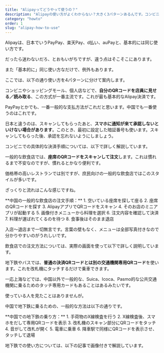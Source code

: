 ```yaml
---
title: "Alipayってどうやって使うの？"
description: "Alipayの使い方がよくわからない？大きく3パターンあるんです。コンビニ、飲食店、地下鉄での基本的な使い方をお話しします。"
category: "howto"
order: 1
slug: "alipay-how-to-use"
---
```



<Summary 
  question="Alipayって具体的にどうやって使えばいいの？"
  answer="ざっくり分類して、<span class='highlight'>使い方は3パターンあります</span>。"
  details="コンビニやモールなどで「QRを見せる／読み取る」、レストランで「読み取って注文」、地下鉄では「専用QRでタッチ」。だいたいこの4パターンです。"
/>

<ArticleSection number="01" title="Alipayの使い方でよくあるのは3パターン" description="基本的な使い方を覚える">

Alipayは、日本でいうPayPay、楽天Pay、d払い、auPayと、基本的には同じ使い方です。

だったら迷わないだろ、とおもいがちですが、違う点はそこそこにあります。

また「基本的に」同じ使い方なだけで、例外もあります。

ここでは、以下の通り使い方を4パターンに分けて案内します。

</ArticleSection>

<ArticleSection number="02" title="その1:コンビニ・ショップで「QRコードを見せる／読み取る」" description="最も基本的な決済パターンをマスター">

コンビニやショッピングモール、個人店などで、**自分のQRコードを店員に見せる／読み取る**、この方式が一番主流です。これが最も基本的なAlipay決済です。

<ImageCard
  src="Screenshot_20240303-093056.jpg"
  title="QRコードの表示方法"
  description="左上の二つ、「Scan（スキャン）」・「Pay/Receive（支払い・入金）」を選びます。QRコードが表示されるので、店員に提示してスキャンしてもらいます。"
/>

PayPayとかでも、一番一般的な支払方法がこれだと思います。中国でも一番使うのはこれです。

<HighlightBlock>
日本と違うのは、スキャンしてもらったあと、<b>スマホに通知が来て承認しないといけない場合があります</b>。このとき、最初に設定した暗証番号も使います。スキャンしてもらった後、承認を忘れないようにしましょう。
</HighlightBlock>

コンビニでの具体的な決済手順については、以下で詳しく解説しています。

<ArticleCrossLink slug="alipay-shopping" />

</ArticleSection>

<ArticleSection number="03" title="その2: 飲食店で「座席QRをスキャンして注文」" description="慣れるまでは不安だが、いざ使ってみるととても便利">

一般的な飲食店では、**座席のQRコードをスキャンして注文**します。これは慣れるまで不安なのですが、慣れるとかなり便利です。

<ImageCard
  src="sha_chenxianggui_002.jpg"
  title="中国の飲食店の座席"
  description="中国の飲食店では、座席にQRコードが貼ってあるのでここから注文と決済を行う。"
/>

価格帯の高いレストランでは別ですが、庶民向けの一般的な飲食店ではこのスタイルが多いです。

ざっくりと流れはこんな感じですね。

<TextBlock>
**中国の一般的な飲食店の注文手順：**
1. 空いている座席を探して座る
2. 座席のQRコードを探す
3. AlipayアプリでQRコードをスキャン
4. そのお店のミニアプリが起動する
5. 画像付きメニューから料理を選択
6. 注文内容を確認して決済
7. 料理が運ばれてくるのを待つ
8. 食事後はそのまま退店
</TextBlock>

入店～退店まで一切無言です。言葉の壁もなく、メニューは全部写真付きなので分かりやすいのがうれしいです。

飲食店での注文方法については、実際の画面を使って以下で詳しく説明しています。

<ArticleCrossLink slug="alipay-restaurant" />

</ArticleSection>

<ArticleSection number="04" title="その3: 地下鉄では「専用QRコードを表示してタッチ」" description="交通機関専用の特殊システム">

地下鉄やバスでは、**普通の決済QRコードとは別の交通機関専用QRコード**を使います。これを改札機にタッチするだけで乗車できます。

<ImageCard
  src="sha_station_001.jpg"
  title="地下鉄の改札"
  description="写真中央、専用のQRコードを読み取る場所があるので、そこに読み取らせます。"
/>

一応上海などでは、中国以外で一般的な、Suica、Icoca、Pasmo的な公共交通機関に乗るためのタッチ専用カードもあることはあるみたいです。

使っている人を見たことはありませんが。

中国で地下鉄に乗るための、一般的な方法は以下の通りです。

<TextBlock>
**中国での地下鉄の乗り方：**
1. 手荷物のX線検査を行う
2. X線検査後、スマホをだして専用QRコードを表示
3. 改札機のスキャン部分にQRコードをタッチ
4. 音がして改札が開く
5. 電車に乗車
6. 降車駅で同様にQRコードを表示させ、タッチして退場
</TextBlock>

地下鉄での使い方については、以下の記事で画像付きで解説しています。

<ArticleCrossLink slug="alipay-transport" />

</ArticleSection>

<ConclusionSection 
  title="基本的な使い方は3種類"
  text="飲食店か、公共交通機関か、それ以外かで大きく使い方は分かれます。つかってみればそれほど難しくないので、あとは使ってみて慣れましょう。"
/>